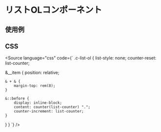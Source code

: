 
<Meta of={Stories} />

# リストOLコンポーネント

## 使用例

<Canvas of={Stories.base} />

## CSS
<Source
  language="css"
  code={`
.c-list-ol {
  list-style: none;
  counter-reset: list-counter;

  &__item {
    position: relative;

    & + & {
        margin-top: rem(8);
    }

    &::before {
        display: inline-block;
        content: counter(list-counter) ".";
        counter-increment: list-counter;
    }
  }
}
  `}
/>







